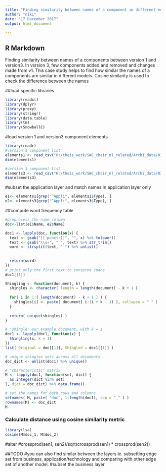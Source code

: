 ```yaml
---
title: "Finding similarity between names of a component in different models(Version3)"
author: "niki"
date: "17 December 2017"
output: html_document

---
```

## R Markdown
Finding similarity between names of a components between version 1 and version3. In version 3, few components added and removed and changes made from v1. This case study helps to find how similar the names of a components are similar in different models.
Cosine similarity is used to check the difference between the names

##load specific libraries
```r

library(readxl)
library(dplyr)
library(proxy)
library(stringr)
library(data.table)
library(tm)
library(SnowballC)
```

#load version 1 and version3 component elements
```r
library(readr)
#version 1 component list
elements1 <- read_csv("H:/theis_work/SWC_chair_ml_related/Archi_data/01old_version1_airport_model/elements1.csv")
dim(elements1)

#version 3 component list
elements3 <- read_csv("H:/theis_work/SWC_chair_ml_related/Archi_data/03airport_version3/elements.csv")
dim(elements3)
```

#subset the application layer and match names in application layer only

```r
e1<- elements1[grep("^Appli", elements1$Type), ]
e2<- elements3[grep("^Appli", elements3$Type), ]
```

##compute word frequency table

```r
#preprocess the name column
doc<-list(e1$Name, e2$Name)

doc1 <- lapply(doc, function(x) {
  text <- gsub("[[:punct:]]", "", x) %>% tolower()
  text <- gsub("\\s+", " ", text) %>% str_trim()  
  word <- strsplit(text, " ") %>% unlist()
  
  
  return(word)
})
# print only the first text to conserve space
doc1[[1]]

Shingling <- function(document, k) {
  shingles <- character( length = length(document) - k + 1 )
  
  for( i in 1:( length(document) - k + 1 ) ) {
    shingles[i] <- paste( document[ i:(i + k - 1) ], collapse = " " )
  }
  
  return( unique(shingles) )  
}

# "shingle" our example document, with k = 1
doc1 <- lapply(doc1, function(x) {
  Shingling(x, k = 1)
})
list( Original = doc[[1]], Shingled = doc1[[1]] )

# unique shingles sets across all documents
doc_dict <- unlist(doc1) %>% unique()

# "characteristic" matrix
M <- lapply(doc1, function(set, dict) {
  as.integer(dict %in% set)
}, dict = doc_dict) %>% data.frame() 

# set the names for both rows and columns
setnames( M, paste( "doc", 1:length(doc1), sep = "_" ) )
rownames(M) <- doc_dict
M
```

### Calculate distance using cosine similarity metric
```r
library(lsa)
cosine(M$doc_1, M$doc_2)
```

#alter
#crossprod(sen1, sen2)/sqrt(crossprod(sen1) * crossprod(sen2))

##TODO 
#you can also find similar between the layers ie. subsetting edge set from business, application/technology and comparing with other edge set of another model.
#subset the business layer
